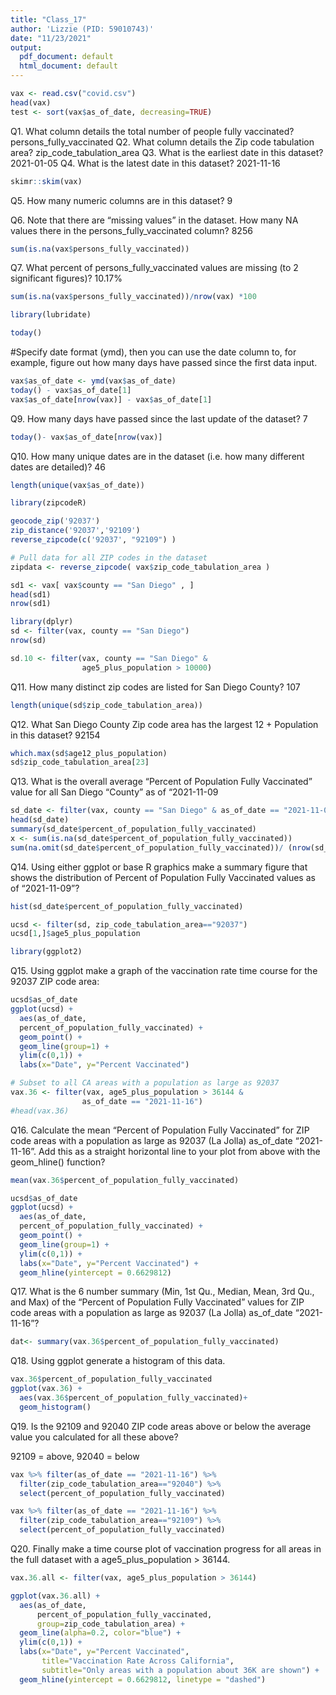 ```yaml
---
title: "Class_17"
author: 'Lizzie (PID: 59010743)'
date: "11/23/2021"
output:
  pdf_document: default
  html_document: default
---
```


```r
vax <- read.csv("covid.csv")
head(vax)
test <- sort(vax$as_of_date, decreasing=TRUE)

```
Q1. What column details the total number of people fully vaccinated?
persons_fully_vaccinated
Q2. What column details the Zip code tabulation area? 
zip_code_tabulation_area
Q3. What is the earliest date in this dataset? 
2021-01-05
Q4. What is the latest date in this dataset? 
2021-11-16

```r
skimr::skim(vax)

```
Q5. How many numeric columns are in this dataset? 
9

Q6. Note that there are “missing values” in the dataset. How many NA values there in the persons_fully_vaccinated column? 8256
```r
sum(is.na(vax$persons_fully_vaccinated))
```

Q7. What percent of persons_fully_vaccinated values are missing (to 2 significant figures)? 
10.17%
```r
sum(is.na(vax$persons_fully_vaccinated))/nrow(vax) *100
```
```r
library(lubridate)
```

```r
today()
```
#Specify date format (ymd), then you can use the date column to, for example, figure out how many days have passed since the first data input.
```r
vax$as_of_date <- ymd(vax$as_of_date)
today() - vax$as_of_date[1]
vax$as_of_date[nrow(vax)] - vax$as_of_date[1]
```
Q9. How many days have passed since the last update of the dataset? 
7
```r
today()- vax$as_of_date[nrow(vax)]
```
Q10. How many unique dates are in the dataset (i.e. how many different dates are detailed)?
46
```r
length(unique(vax$as_of_date))
```
```r
library(zipcodeR)
```

```r
geocode_zip('92037')
zip_distance('92037','92109')
reverse_zipcode(c('92037', "92109") )
```


```r
# Pull data for all ZIP codes in the dataset
zipdata <- reverse_zipcode( vax$zip_code_tabulation_area )
```

```r
sd1 <- vax[ vax$county == "San Diego" , ]
head(sd1)
nrow(sd1)

library(dplyr)
sd <- filter(vax, county == "San Diego")
nrow(sd)
```

```r
sd.10 <- filter(vax, county == "San Diego" &
                age5_plus_population > 10000)
```

Q11. How many distinct zip codes are listed for San Diego County? 
107
```r
length(unique(sd$zip_code_tabulation_area))
```
Q12. What San Diego County Zip code area has the largest 12 + Population in this dataset?
92154
```r
which.max(sd$age12_plus_population)
sd$zip_code_tabulation_area[23]
```

Q13. What is the overall average “Percent of Population Fully Vaccinated” value for all San Diego “County” as of “2021-11-09
```r
sd_date <- filter(vax, county == "San Diego" & as_of_date == "2021-11-09")
head(sd_date)
summary(sd_date$percent_of_population_fully_vaccinated)
x <- sum(is.na(sd_date$percent_of_population_fully_vaccinated))
sum(na.omit(sd_date$percent_of_population_fully_vaccinated))/ (nrow(sd_date) - x) *100
```

Q14. Using either ggplot or base R graphics make a summary figure that shows the distribution of Percent of Population Fully Vaccinated values as of “2021-11-09”?
```r
hist(sd_date$percent_of_population_fully_vaccinated)
```
```r
ucsd <- filter(sd, zip_code_tabulation_area=="92037")
ucsd[1,]$age5_plus_population
```
```r
library(ggplot2)
```

Q15. Using ggplot make a graph of the vaccination rate time course for the 92037 ZIP code area:
```r
ucsd$as_of_date
ggplot(ucsd) +
  aes(as_of_date, 
  percent_of_population_fully_vaccinated) +
  geom_point() +
  geom_line(group=1) +
  ylim(c(0,1)) +
  labs(x="Date", y="Percent Vaccinated")
```

```r
# Subset to all CA areas with a population as large as 92037
vax.36 <- filter(vax, age5_plus_population > 36144 &
                as_of_date == "2021-11-16")
#head(vax.36)

```

Q16. Calculate the mean “Percent of Population Fully Vaccinated” for ZIP code areas with a population as large as 92037 (La Jolla) as_of_date “2021-11-16”. Add this as a straight horizontal line to your plot from above with the geom_hline() function?
```r
mean(vax.36$percent_of_population_fully_vaccinated)
```

```r
ucsd$as_of_date
ggplot(ucsd) +
  aes(as_of_date, 
  percent_of_population_fully_vaccinated) +
  geom_point() +
  geom_line(group=1) +
  ylim(c(0,1)) +
  labs(x="Date", y="Percent Vaccinated") +
  geom_hline(yintercept = 0.6629812)
```
Q17. What is the 6 number summary (Min, 1st Qu., Median, Mean, 3rd Qu., and Max) of the “Percent of Population Fully Vaccinated” values for ZIP code areas with a population as large as 92037 (La Jolla) as_of_date “2021-11-16”?
```r
dat<- summary(vax.36$percent_of_population_fully_vaccinated)
```
Q18. Using ggplot generate a histogram of this data.
```r
vax.36$percent_of_population_fully_vaccinated
ggplot(vax.36) +
  aes(vax.36$percent_of_population_fully_vaccinated)+
  geom_histogram()
```

Q19. Is the 92109 and 92040 ZIP code areas above or below the average value you calculated for all these above?

92109 = above, 92040 = below
```r
vax %>% filter(as_of_date == "2021-11-16") %>%  
  filter(zip_code_tabulation_area=="92040") %>%
  select(percent_of_population_fully_vaccinated)

vax %>% filter(as_of_date == "2021-11-16") %>%  
  filter(zip_code_tabulation_area=="92109") %>%
  select(percent_of_population_fully_vaccinated)
```
Q20. Finally make a time course plot of vaccination progress for all areas in the full dataset with a age5_plus_population > 36144.
```r
vax.36.all <- filter(vax, age5_plus_population > 36144)

ggplot(vax.36.all) +
  aes(as_of_date,
      percent_of_population_fully_vaccinated, 
      group=zip_code_tabulation_area) +
  geom_line(alpha=0.2, color="blue") +
  ylim(c(0,1)) +
  labs(x="Date", y="Percent Vaccinated",
       title="Vaccination Rate Across California",
       subtitle="Only areas with a population about 36K are shown") +
  geom_hline(yintercept = 0.6629812, linetype = "dashed")
```

